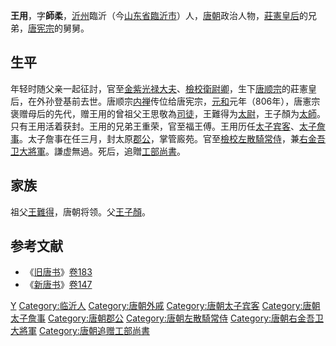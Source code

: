 {{Otheruses|other=名为王用的其他人物|王用}}

'''王用'''，字'''師柔'''，[[沂州|沂州]]臨沂（今[[山东省|山东省]][[臨沂市|臨沂市]]）人，[[唐朝|唐朝]]政治人物，[[莊憲皇后|莊憲皇后]]的兄弟，[[唐宪宗|唐宪宗]]的舅舅。

== 生平 ==
年轻时随父亲一起征討，官至[[金紫光禄大夫|金紫光禄大夫]]、[[檢校|檢校]][[衛尉卿|衛尉卿]]，生下[[唐顺宗|唐顺宗]]的莊憲皇后，在外孙登基前去世。唐顺宗[[内禅|内禅]]传位给唐宪宗，[[元和_(唐朝)|元和]]元年（806年），唐憲宗褒赠母后的先代，赠王用的曾祖父王思敬為[[司徒|司徒]]，王難得为[[太尉|太尉]]，王子顏为[[太師|太師]]。只有王用活着获封。王用的兄弟王重荣，官至福王傅。王用历任[[太子宾客|太子宾客]]、[[太子詹事|太子詹事]]。太子詹事在任三月，封太原[[郡公|郡公]]，掌管廄苑。官至[[檢校|檢校]][[左散騎常侍|左散騎常侍]]，兼[[右金吾卫大將軍|右金吾卫大將軍]]。謙虚無過。死后，追贈[[工部尚書|工部尚書]]。

== 家族 ==
祖父[[王難得|王難得]]，唐朝将领。父[[王子顏|王子顏]]。

== 参考文献==
* 《[[旧唐书|旧唐书]]》[[s:舊唐書/卷183|卷183]]
* 《[[新唐书|新唐书]]》[[s:新唐書/卷147|卷147]]

{{Authority control}}

{{DEFAULTSORT:}}
[[Category:王姓|Y]]
[[Category:临沂人|Category:临沂人]]
[[Category:唐朝外戚|Category:唐朝外戚]]
[[Category:唐朝太子宾客|Category:唐朝太子宾客]]
[[Category:唐朝太子詹事|Category:唐朝太子詹事]]
[[Category:唐朝郡公|Category:唐朝郡公]]
[[Category:唐朝左散騎常侍|Category:唐朝左散騎常侍]]
[[Category:唐朝右金吾卫大將軍|Category:唐朝右金吾卫大將軍]]
[[Category:唐朝追赠工部尚書|Category:唐朝追赠工部尚書]]